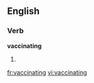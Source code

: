
==English==

===Verb===
'''vaccinating'''

# {{present participle of|[[vaccinate]]}}

[[fr:vaccinating]]
[[vi:vaccinating]]